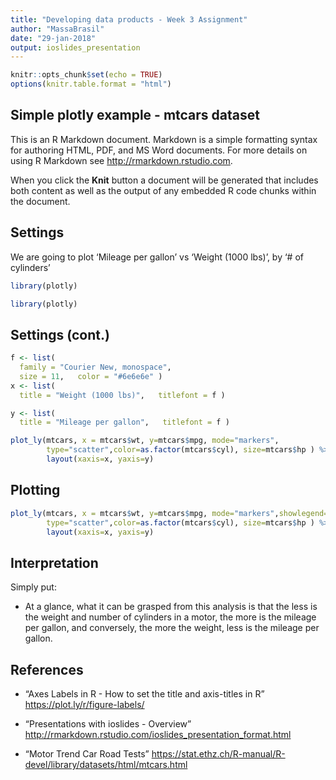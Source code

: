 ---
title: "Developing data products - Week 3 Assignment"
author: "MassaBrasil"
date: "29-jan-2018"
output: ioslides_presentation
---

```{r setup, include=FALSE}
knitr::opts_chunk$set(echo = TRUE)
options(knitr.table.format = "html") 
```

Simple plotly example - mtcars dataset
----
This is an R Markdown document. 
Markdown is a simple formatting syntax for authoring HTML, PDF, and MS Word documents. For more details on using R Markdown see <http://rmarkdown.rstudio.com>.

When you click the **Knit** button a document will be generated that includes both content as well as the output of any embedded R code chunks within the document. 



Settings
----
We are going to plot 'Mileage per gallon' vs 'Weight (1000 lbs)', by '# of cylinders'
```{r, eval=FALSE}
library(plotly)
```
```{r, echo=FALSE}
library(plotly)
```

Settings (cont.)
----
```{r, echo=TRUE}
f <- list(
  family = "Courier New, monospace",
  size = 11,   color = "#6e6e6e" )
x <- list(
  title = "Weight (1000 lbs)",   titlefont = f )

y <- list(
  title = "Mileage per gallon",   titlefont = f )
```

```{r , eval=FALSE}
plot_ly(mtcars, x = mtcars$wt, y=mtcars$mpg, mode="markers", 
        type="scatter",color=as.factor(mtcars$cyl), size=mtcars$hp ) %>%   
        layout(xaxis=x, yaxis=y)
```


Plotting
----
```{r , echo=FALSE}
plot_ly(mtcars, x = mtcars$wt, y=mtcars$mpg, mode="markers",showlegend=TRUE, 
        type="scatter",color=as.factor(mtcars$cyl), size=mtcars$hp ) %>%   
        layout(xaxis=x, yaxis=y)
```

Interpretation
----
Simply put: 

- At a glance, what it can be grasped from this analysis is that the less is the weight and number of cylinders in a motor, the more is the mileage per gallon, and conversely, the more the weight, less is the mileage per gallon.

  

References
----

- "Axes Labels in R - How to set the title and axis-titles in R" 
<https://plot.ly/r/figure-labels/>

- "Presentations with ioslides - Overview" 
<http://rmarkdown.rstudio.com/ioslides_presentation_format.html>

- "Motor Trend Car Road Tests" 
<https://stat.ethz.ch/R-manual/R-devel/library/datasets/html/mtcars.html>
